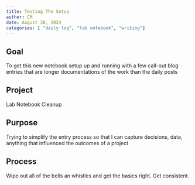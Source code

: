 ```yaml
---
title: Testing The Setup
author: CM
date: August 30, 2024
categories: [ "daily log", "lab notebook", "writing"]
---
```


## Goal
To get this new notebook setup up and running with a few call-out blog entries that are longer documentations of the work than the daily posts

## Project
Lab Notebook Cleanup

## Purpose
Trying to simplify the entry process so that I can capture decisions, data, anything that influenced the outcomes of a project

## Process
Wipe out all of the bells an whistles and get the basics right. Get consistent.

